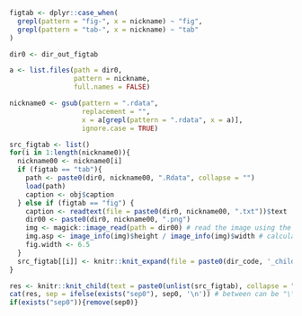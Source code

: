 
```r

figtab <- dplyr::case_when(
  grepl(pattern = "fig-", x = nickname) ~ "fig",
  grepl(pattern = "tab-", x = nickname) ~ "tab"
)

dir0 <- dir_out_figtab

a <- list.files(path = dir0, 
                pattern = nickname, 
                full.names = FALSE)

nickname0 <- gsub(pattern = ".rdata", 
                  replacement = "", 
                  x = a[grepl(pattern = ".rdata", x = a)], 
                  ignore.case = TRUE)

src_figtab <- list()
for(i in 1:length(nickname0)){
  nickname00 <- nickname0[i]
  if (figtab == "tab"){
    path <- paste0(dir0, nickname00, ".Rdata", collapse = "")
    load(path) 
    caption <- obj$caption
  } else if (figtab == "fig") {
    caption <- readtext(file = paste0(dir0, nickname00, ".txt"))$text
    dir00 <- paste0(dir0, nickname00, ".png")
    img <- magick::image_read(path = dir00) # read the image using the magic library
    img.asp <- image_info(img)$height / image_info(img)$width # calculate the figures aspect ratio
    fig.width <- 6.5
  }
  src_figtab[[i]] <- knitr::knit_expand(file = paste0(dir_code, '_child_report_',figtab,'.Rmd'))
}

res <- knitr::knit_child(text = paste0(unlist(src_figtab), collapse = ""), quiet = TRUE)
cat(res, sep = ifelse(exists("sep0"), sep0, '\n')) # between can be "\\pagebreak" or similar
if(exists("sep0")){remove(sep0)}
```
